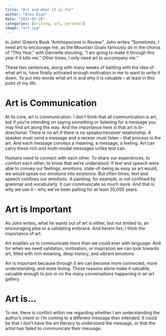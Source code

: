 ```yaml
---
title: "Art and what it is for"
author: "Alex Dian"
date: "2023-03-28"
categories: [writing, art, personal]
image: "art.jpg"
---
```


In John' Green's Book "Antrhopocene in Review", John writes "Sometimes, I need art to
encourage me, as the Mountain Goats famously do in the chorus of
“This Year,” with Darnielle shouting, “I am going to make it through
this year if it kills me.” Other times, I only need art to accompany me."

These two sentences, along with many weeks of battling with the idea of what art is, have finally activated enough motivation in me to want to write it down. To put into words what art is and why it is valuable -- at least in this point of my life. 

# Art is Communication

At its core, art is communication. I don't think that all communication is art, but if you're intending on saying _something_ or listening for a message you may find art along the way. And the importance here is that art is bi-directional. There is no art if there is no speaker/receiver relationship. A speaker must send a message and a receier must listen -- that process is the art. And each message conveys a meaning, a message, a feeling. Art can carry these rich and multi-modal messages unlike text can. 

Humans need to connect with each other. To share our experiences, to comfort each other, to know that we're understood. If text and speech were able to convey our feelings, emotions, state-of-being as easy as art would, we would speak our emotions into existence. But often times, text and speech confines our emotions. A painting, for example, is not confined by grammar and vocabularly. It can communicate so much more. And that is why we use it -- why we've been paiting for at least 35,000 years. 

# Art is Important
As John writes, what he wants out of art is either, but not limited to, an encouraging plea or a validating embrace. And herein lies, I think the importance of art.

Art enables us to communicate more than we could ever with language. And for when we need validation, motivation, or inspiration we can look towards art, filled with rich meaning, deep history, and vibrant emotions. 

Art is important because through it we can become more connected, more understanding, and more loving. Those reasons alone make it valuable, valuable enough to join in on the many conversations happening in an art gallery. 

# Art is...

To me, there is conflict within me regarding whether I am understanding the author's intent or I'm coming to a different message than intended. It could be that I don't have the art literacy to understand the message, or that the artist has failed to communicate their message. 

